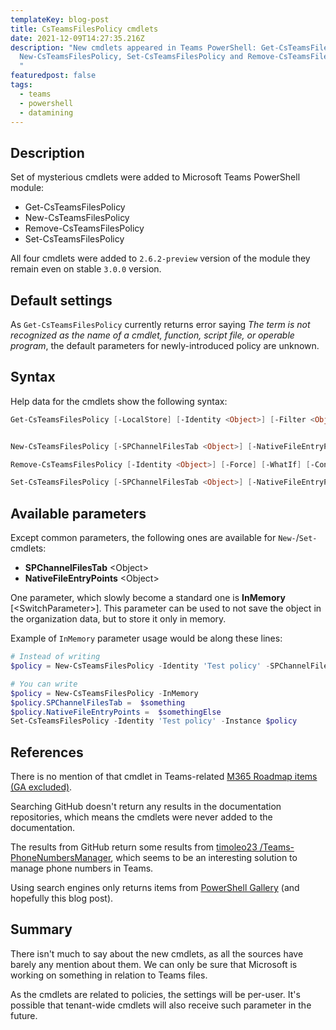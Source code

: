 ```yaml
---
templateKey: blog-post
title: CsTeamsFilesPolicy cmdlets
date: 2021-12-09T14:27:35.216Z
description: "New cmdlets appeared in Teams PowerShell: Get-CsTeamsFilesPolicy,
  New-CsTeamsFilesPolicy, Set-CsTeamsFilesPolicy and Remove-CsTeamsFilesPolicy.
  "
featuredpost: false
tags:
  - teams
  - powershell
  - datamining
---
```

## Description

Set of mysterious cmdlets were added to Microsoft Teams PowerShell module:

* Get-CsTeamsFilesPolicy
* New-CsTeamsFilesPolicy
* Remove-CsTeamsFilesPolicy
* Set-CsTeamsFilesPolicy

All four cmdlets were added to `2.6.2-preview` version of the module they remain even on stable `3.0.0` version.

## Default settings

As `Get-CsTeamsFilesPolicy` currently returns error saying *The term is not recognized as the name of a cmdlet, function, 
script file, or operable program*, the default parameters for newly-introduced policy are unknown.

## Syntax

Help data for the cmdlets show the following syntax:

```powershell
Get-CsTeamsFilesPolicy [-LocalStore] [-Identity <Object>] [-Filter <Object>] [<CommonParameters>]


New-CsTeamsFilesPolicy [-SPChannelFilesTab <Object>] [-NativeFileEntryPoints <Object>] [-Identity <Object>] [-InMemory] [-Force] [-WhatIf] [-Confirm] [<CommonParameters>]

Remove-CsTeamsFilesPolicy [-Identity <Object>] [-Force] [-WhatIf] [-Confirm] [<CommonParameters>]

Set-CsTeamsFilesPolicy [-SPChannelFilesTab <Object>] [-NativeFileEntryPoints <Object>] [-Identity <Object>] [-Force] [-Instance <Object>] [-WhatIf] [-Confirm] [<CommonParameters>]
```

## Available parameters

Except common parameters, the following ones are available for `New-`/`Set-` cmdlets:

* **SPChannelFilesTab** <Object\>
* **NativeFileEntryPoints** <Object\>

One parameter, which slowly become a standard one is **InMemory** \[<SwitchParameter\>\]. This parameter can be used to not save the object in the organization data, but to store it only in memory.

Example of `InMemory` parameter usage would be along these lines:

```powershell
# Instead of writing
$policy = New-CsTeamsFilesPolicy -Identity 'Test policy' -SPChannelFilesTab $something -NativeFileEntryPoints $somethingElse

# You can write
$policy = New-CsTeamsFilesPolicy -InMemory
$policy.SPChannelFilesTab =  $something
$policy.NativeFileEntryPoints =  $somethingElse
Set-CsTeamsFilesPolicy -Identity 'Test policy' -Instance $policy
```

## References

There is no mention of that cmdlet in Teams-related [M365 Roadmap items (GA excluded)](https://www.microsoft.com/en-ww/microsoft-365/roadmap?filters=Microsoft%20Teams%2CPreview%2CTargeted%20Release%2CTargeted%20Release%20(Entire%20Organization)%2CTargeted%20Release%20(Select%20People)%2CLimited%20Availability%2CSemi-Annual%20Enterprise%20Channel%20(Preview)%2CSemi-Annual%20Enterprise%20Channel%2CBeta%20Channel%2CStable%20Channel%2CCurrent%20Channel%20(Preview)%2CCurrent%20Channel#owRoadmapMainContent).

Searching GitHub doesn't return any results in the documentation repositories, which means the cmdlets were never added to the documentation.

The results from GitHub return some results from [timoleo23
/Teams-PhoneNumbersManager](https://github.com/timoleo23/Teams-PhoneNumbersManager), which seems to be an interesting solution to manage phone numbers in Teams.


Using search engines only returns items from [PowerShell Gallery](https://www.powershellgallery.com/) (and hopefully this blog post).

## Summary

There isn't much to say about the new cmdlets, as all the sources have barely any mention about them. We can only be sure that Microsoft is working on something in relation to Teams files.

As the cmdlets are related to policies, the settings will be per-user. It's possible that tenant-wide cmdlets will also receive such parameter in the future.